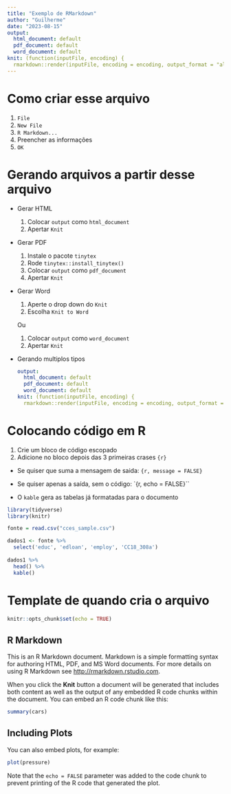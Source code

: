```yaml
---
title: "Exemplo de RMarkdown"
author: "Guilherme"
date: "2023-08-15"
output:
  html_document: default
  pdf_document: default
  word_document: default
knit: (function(inputFile, encoding) {
  rmarkdown::render(inputFile, encoding = encoding, output_format = "all") })
---
```


# Como criar esse arquivo
1. `File`
2. `New File`
3. `R Markdown...`
4. Preencher as informações
5. `OK`

# Gerando arquivos a partir desse arquivo

- Gerar HTML
  1. Colocar `output` como `html_document`
  2. Apertar `Knit`
- Gerar PDF
  1. Instale o pacote `tinytex`
  2. Rode `tinytex::install_tinytex()`
  3. Colocar `output` como `pdf_document`
  4. Apertar `Knit`
- Gerar Word
  1. Aperte o drop down do `Knit`
  2. Escolha `Knit to Word`
  
  Ou
  
  1. Colocar `output` como `word_document`
  2. Apertar `Knit`
- Gerando multiplos tipos
  ```yaml
  output:
    html_document: default
    pdf_document: default
    word_document: default
  knit: (function(inputFile, encoding) {
    rmarkdown::render(inputFile, encoding = encoding, output_format = "all") })
  ```

# Colocando código em R

1. Crie um bloco de código escopado
2. Adicione no bloco depois das 3 primeiras crases `{r}`
  - Se quiser que suma a mensagem de saida: `{r, message = FALSE}`
  - Se quiser apenas a saída, sem o código: `{r, echo = FALSE}``

- O `kable` gera as tabelas já formatadas para o documento

```r
library(tidyverse)
library(knitr)

fonte = read.csv("cces_sample.csv")

dados1 <- fonte %>% 
  select('educ', 'edloan', 'employ', 'CC18_308a')
  
dados1 %>%
  head() %>%
  kable()
```


# Template de quando cria o arquivo

```r
knitr::opts_chunk$set(echo = TRUE)
```

## R Markdown

This is an R Markdown document. Markdown is a simple formatting syntax for authoring HTML, PDF, and MS Word documents. For more details on using R Markdown see <http://rmarkdown.rstudio.com>.

When you click the **Knit** button a document will be generated that includes both content as well as the output of any embedded R code chunks within the document. You can embed an R code chunk like this:

```r
summary(cars)
```

## Including Plots

You can also embed plots, for example:

```r
plot(pressure)
```

Note that the `echo = FALSE` parameter was added to the code chunk to prevent printing of the R code that generated the plot.
